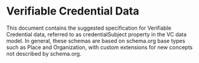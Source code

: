 <SEO title="Verifiable Credential Data" />

# Verifiable Credential Data

This document contains the suggested specification for Verifiable Credential data, referred to as credentialSubject property in the VC data model. In general, these schemas are based on schema.org base types such as Place and Organization, with custom extensions for new concepts not described by schema.org.
